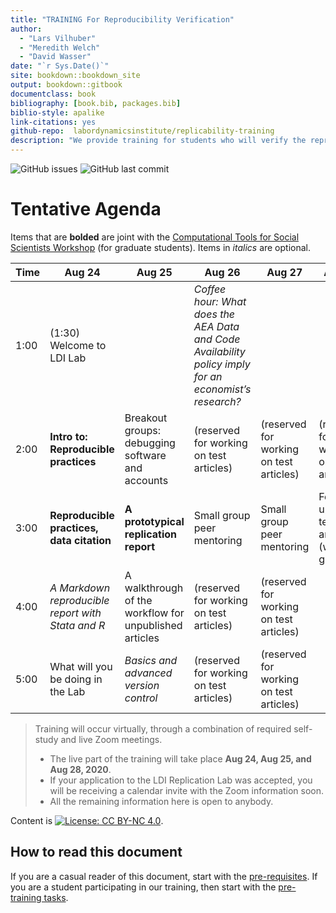 ```yaml
--- 
title: "TRAINING For Reproducibility Verification"
author: 
  - "Lars Vilhuber"
  - "Meredith Welch"
  - "David Wasser"
date: "`r Sys.Date()`"
site: bookdown::bookdown_site
output: bookdown::gitbook
documentclass: book
bibliography: [book.bib, packages.bib]
biblio-style: apalike
link-citations: yes
github-repo:  labordynamicsinstitute/replicability-training
description: "We provide training for students who will verify the reproducibility of economics articles."
---
```



![GitHub issues](https://img.shields.io/github/issues-raw/labordynamicsinstitute/replicability-training.svg?style=flat) ![GitHub last commit](https://img.shields.io/github/last-commit/labordynamicsinstitute/replicability-training.svg?style=flat)

# Tentative Agenda

Items that are **bolded** are joint with the [Computational Tools for Social Scientists Workshop](https://labordynamicsinstitute.github.io/computing4economists/) (for graduate students). Items in *italics* are optional.

| Time |  Aug 24                                           |  Aug 25                                                 | Aug 26                                                                                               | Aug 27                                         | Aug 28                     |
|------|---------------------------------------------------|---------------------------------------------------------|------------------------------------------------------------------------------------------------------|------------------------------------------------|----------------------------|
| 1:00 | (1:30) Welcome to LDI Lab                         |                                                         | *Coffee hour: What does the AEA Data and Code Availability policy imply for an economist's research?*|                                                |                            |
| 2:00 |  **Intro to: Reproducible practices**             |  Breakout groups: debugging software and accounts       |  (reserved for working on test articles)  | (reserved for working on test articles) |  (reserved for working on test articles)  |
| 3:00 |  **Reproducible practices, data citation**        |  **A prototypical replication report**                  |   Small group peer mentoring   | Small group peer mentoring                     | Follow-up on test articles (whole group) |
| 4:00 |  *A Markdown reproducible report with Stata and R*|  A walkthrough of the workflow for unpublished articles |  (reserved for working on test articles)    | (reserved for working on test articles)    |                            |
| 5:00 |  What will you be doing in the Lab                |  *Basics and advanced version control*                  |  (reserved for working on test articles)  | (reserved for working on test articles)  |                            |



> Training will occur virtually, through a combination of required self-study and live Zoom meetings. 
>
> - The live part of the training will take place **Aug 24, Aug 25, and Aug 28, 2020**.
> - If your application to the LDI Replication Lab was accepted,  you will be receiving a calendar invite with the Zoom information soon. 
> - All the remaining information here is open to anybody. 

Content is [![License: CC BY-NC 4.0](https://licensebuttons.net/l/by-nc/4.0/80x15.png)](https://creativecommons.org/licenses/by-nc/4.0/).

## How to read this document

If you are a casual reader of this document, start with the [pre-requisites](#pre-requisites). If you are a student participating in our training, then start with the [pre-training tasks](#pre-training).

